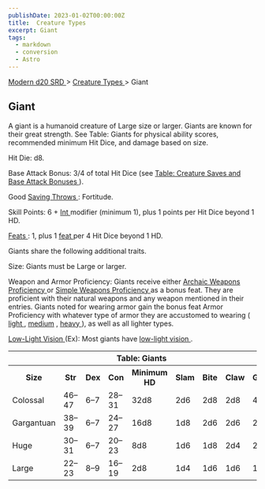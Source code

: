 ```yaml
---
publishDate: 2023-01-02T00:00:00Z
title:  Creature Types 
excerpt: Giant
tags:
  - markdown
  - conversion
  - Astro
---
```


[ Modern d20 SRD ](/#modernD20) > [ Creature Types ](modern-d20-srd-creature-types-index) > Giant

##  Giant

A giant is a humanoid creature of Large size or larger. Giants are known for
their great strength. See Table: Giants for physical ability scores,
recommended minimum Hit Dice, and damage based on size.

Hit Die: d8.

Base Attack Bonus: 3/4 of total Hit Dice (see [ Table: Creature Saves and Base Attack Bonuses ](modern-d20-srd-creature-types-index) ).

Good [ Saving Throws ](modern-d20-srd-basics-saving-throws) : Fortitude.

Skill Points: 6 + [ Int ](modern-d20-srd-basics-ability-scores) modifier
(minimum 1), plus 1 points per Hit Dice beyond 1 HD.

[ Feats ](modern-d20-srd-feats-index) : 1, plus 1 [ feat ](modern-d20-srd-feats-index) per 4 Hit Dice beyond 1 HD.

Giants share the following additional traits.

Size: Giants must be Large or larger.

Weapon and Armor Proficiency: Giants receive either [ Archaic Weapons Proficiency ](modern-d20-srd-feats-archaic-weapons-proficiency) or [ Simple Weapons Proficiency ](modern-d20-srd-feats-simple-weapons-proficiency) as a
bonus feat. They are proficient with their natural weapons and any weapon
mentioned in their entries. Giants noted for wearing armor gain the bonus feat
Armor Proficiency with whatever type of armor they are accustomed to wearing ([ light ](modern-d20-srd-feats-armor-proficiency-light) , [ medium](modern-d20-srd-feats-armor-proficiency-medium) , [ heavy ](modern-d20-srd-feats-armor-proficiency-heavy) ), as well as all lighter types.

[ Low-Light Vision ](modern-d20-srd-special-abilities-low-light-vision) (Ex):
Most giants have [ low-light vision ](modern-d20-srd-special-abilities-low-light-vision) .


<table> <th colspan="9"> Table: Giants </th> <tr> <th> Size </th> <th> Str </th> <th> Dex </th> <th> Con </th> <th> Minimum HD </th> <th> Slam </th> <th> Bite </th> <th> Claw </th> <th> Gore </th> </tr> <tr> <td> Colossal </td> <td> 46–47 </td> <td> 6–7 </td> <td> 28–31 </td> <td> 32d8 </td> <td> 2d6 </td> <td> 2d8 </td> <td> 2d8 </td> <td> 4d6 </td> </tr> <tr class="shaded"> <td> Gargantuan </td> <td> 38–39 </td> <td> 6–7 </td> <td> 24–27 </td> <td> 16d8 </td> <td> 1d8 </td> <td> 2d6 </td> <td> 2d6 </td> <td> 2d8 </td> </tr> <tr> <td> Huge </td> <td> 30–31 </td> <td> 6–7 </td> <td> 20–23 </td> <td> 8d8 </td> <td> 1d6 </td> <td> 1d8 </td> <td> 2d4 </td> <td> 2d6 </td> </tr> <tr class="shaded"> <td> Large </td> <td> 22–23 </td> <td> 8–9 </td> <td> 16–19 </td> <td> 2d8 </td> <td> 1d4 </td> <td> 1d6 </td> <td> 1d6 </td> <td> 1d8 </td> </tr> </table>


